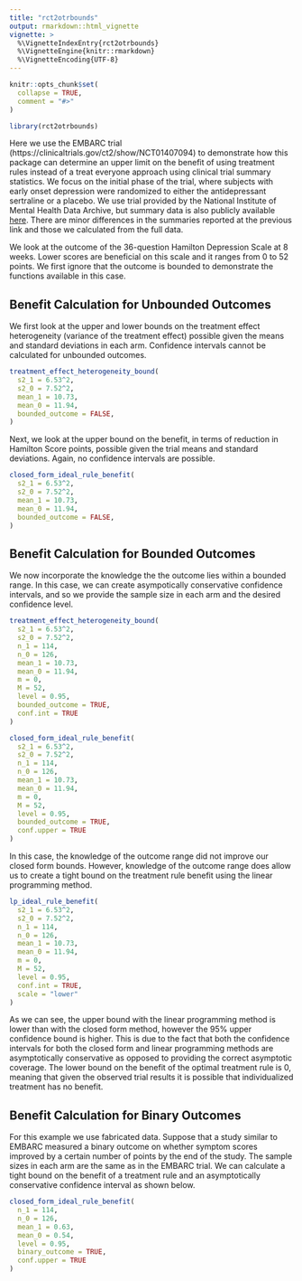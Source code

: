 ```yaml
---
title: "rct2otrbounds"
output: rmarkdown::html_vignette
vignette: >
  %\VignetteIndexEntry{rct2otrbounds}
  %\VignetteEngine{knitr::rmarkdown}
  %\VignetteEncoding{UTF-8}
---
```


```r
knitr::opts_chunk$set(
  collapse = TRUE,
  comment = "#>"
)
```

```r
library(rct2otrbounds)
```

Here we use the EMBARC trial (https://clinicaltrials.gov/ct2/show/NCT01407094) to demonstrate how this package can determine an upper limit on the benefit of using treatment rules instead of a treat everyone approach using clinical trial summary statistics. We focus on the initial phase of the trial, where subjects with early onset depression were randomized to either the antidepressant sertraline or a placebo. We use trial provided by the National Institute of Mental Health Data Archive, but summary data is also publicly available [here](https://clinicaltrials.gov/ct2/show/NCT01407094). There are minor differences in the summaries reported at the previous link and those we calculated from the full data. 

We look at the outcome of the 36-question Hamilton Depression Scale at 8 weeks. Lower scores are beneficial on this scale and it ranges from 0 to 52 points. We first ignore that the outcome is bounded to demonstrate the functions available in this case.

## Benefit Calculation for Unbounded Outcomes

We first look at the upper and lower bounds on the treatment effect heterogeneity (variance of the treatment effect) possible given the means and standard deviations in each arm. Confidence intervals cannot be calculated for unbounded outcomes.

```r
treatment_effect_heterogeneity_bound(
  s2_1 = 6.53^2,
  s2_0 = 7.52^2,
  mean_1 = 10.73,
  mean_0 = 11.94,
  bounded_outcome = FALSE,
)


```

Next, we look at the upper bound on the benefit, in terms of reduction in Hamilton Score points, possible given the trial means and standard deviations. Again, no confidence intervals are possible.

```r

closed_form_ideal_rule_benefit(
  s2_1 = 6.53^2,
  s2_0 = 7.52^2,
  mean_1 = 10.73,
  mean_0 = 11.94,
  bounded_outcome = FALSE,
)

```

## Benefit Calculation for Bounded Outcomes

We now incorporate the knowledge the the outcome lies within a bounded range. In this case, we can create asympotically conservative confidence intervals, and so we provide the sample size in each arm and the desired confidence level. 

```r
treatment_effect_heterogeneity_bound(
  s2_1 = 6.53^2,
  s2_0 = 7.52^2,
  n_1 = 114,
  n_0 = 126,
  mean_1 = 10.73,
  mean_0 = 11.94,
  m = 0,
  M = 52,
  level = 0.95,
  bounded_outcome = TRUE,
  conf.int = TRUE
)


```



```r

closed_form_ideal_rule_benefit(
  s2_1 = 6.53^2,
  s2_0 = 7.52^2,
  n_1 = 114,
  n_0 = 126,
  mean_1 = 10.73,
  mean_0 = 11.94,
  m = 0,
  M = 52,
  level = 0.95,
  bounded_outcome = TRUE,
  conf.upper = TRUE
)

```

In this case, the knowledge of the outcome range did not improve our closed form bounds. However, knowledge of the outcome range does allow us to create a tight bound on the treatment rule benefit using the linear programming method.

```r

lp_ideal_rule_benefit(
  s2_1 = 6.53^2,
  s2_0 = 7.52^2,
  n_1 = 114,
  n_0 = 126,
  mean_1 = 10.73,
  mean_0 = 11.94,
  m = 0,
  M = 52,
  level = 0.95,
  conf.int = TRUE,
  scale = "lower"
)

```
As we can see, the upper bound with the linear programming method is lower than with the closed form method, however the 95% upper confidence bound is higher. This is due to the fact that both the confidence intervals for both the closed form and linear programming methods are asymptotically conservative as opposed to providing the correct asymptotic coverage. The lower bound on the benefit of the optimal treatment rule is 0, meaning that given the observed trial results it is possible that individualized treatment has no benefit.

## Benefit Calculation for Binary Outcomes

For this example we use fabricated data. Suppose that a study similar to EMBARC measured a binary outcome on whether symptom scores improved by a certain number of points by the end of the study. The sample sizes in each arm are the same as in the EMBARC trial. We can calculate a tight bound on the benefit of a treatment rule and an asymptotically conservative confidence interval as shown below.

```r

closed_form_ideal_rule_benefit(
  n_1 = 114,
  n_0 = 126,
  mean_1 = 0.63,
  mean_0 = 0.54,
  level = 0.95,
  binary_outcome = TRUE,
  conf.upper = TRUE
)

```

